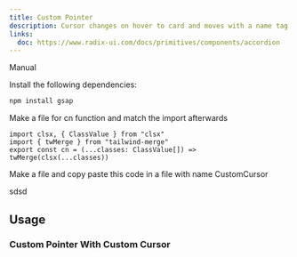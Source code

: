 ```yaml
---
title: Custom Pointer
description: Cursor changes on hover to card and moves with a name tag with random color each time.
links:
  doc: https://www.radix-ui.com/docs/primitives/components/accordion
---
```


<ComponentPreview
  name="custom-pointer-demo"
  className="[&_.preview>[data-orientation=vertical]]:sm:max-w-[70%]"
/>

<Tabs defaultValue="manual">

<TabsList>
  <TabsTrigger value="manual">Manual</TabsTrigger>
</TabsList>

<TabsContent value="manual">

<Steps>

<Step>Install the following dependencies:</Step>

```bash
npm install gsap
```

<Step>Make a file for cn function and match the import afterwards</Step>

```tsx
import clsx, { ClassValue } from "clsx"
import { twMerge } from "tailwind-merge"
export const cn = (...classes: ClassValue[]) => twMerge(clsx(...classes))
```

<Step>
  Make a file and copy paste this code in a file with name CustomCursor
</Step>

<ComponentSource name="custom-pointer" />

</Steps>

</TabsContent>

<TabsContent value="cli">

<Steps>

<Step>sdsd</Step>

</Steps>

</TabsContent>

</Tabs>

## Usage

### Custom Pointer With Custom Cursor

<ComponentPreview name="custom-pointer-custom-cursor" />

